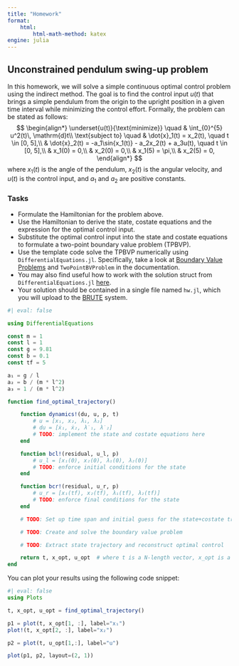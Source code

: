 ```yaml
---
title: "Homework"
format:
    html:
        html-math-method: katex
engine: julia
---
```


## Unconstrained pendulum swing-up problem
In this homework, we will solve a simple continuous optimal control problem using the indirect method. The goal is to find the control input $u(t)$ that brings a simple pendulum from the origin to the upright position in a given time interval while minimizing the control effort. Formally, the problem can be stated as follows:
$$
\begin{align*}
    \underset{u(t)}{\text{minimize}} \quad & \int_{0}^{5} u^2(t)\, \mathrm{d}t\\
    \text{subject to} \quad & \dot{x}_1(t) = x_2(t), \quad t \in [0, 5],\\
    & \dot{x}_2(t) = -a_1\sin{x_1(t)} - a_2x_2(t) + a_3u(t), \quad t \in [0, 5],\\
    & x_1(0) = 0,\\
    & x_2(0) = 0,\\
    & x_1(5) = \pi,\\
    & x_2(5) = 0,
\end{align*}
$$
where $x_1(t)$ is the angle of the pendulum, $x_2(t)$ is the angular velocity, and $u(t)$ is the control input, and $a_1$ and $a_2$ are positive constants. 

### Tasks
- Formulate the Hamiltonian for the problem above.
- Use the Hamiltonian to derive the state, costate equations and the expression for the optimal control input.
- Substitute the optimal control input into the state and costate equations to formulate a two-point boundary value problem (TPBVP).
- Use the template code solve the TPBVP numerically using `DifferentialEquations.jl`. Specifically, take a look at [Boundary Value Problems](https://docs.sciml.ai/DiffEqDocs/stable/tutorials/bvp_example/) and `TwoPointBVProblem` in the documentation.
- You may also find useful how to work with the solution struct from `DifferentialEquations.jl` [here](https://docs.sciml.ai/DiffEqDocs/stable/basics/solution/).
- Your solution should be contained in a single file named `hw.jl`, which you will upload to the [BRUTE](https://cw.felk.cvut.cz/brute) system. 


```julia
#| eval: false

using DifferentialEquations

const m = 1
const l = 1
const g = 9.81
const b = 0.1
const tf = 5

a₁ = g / l
a₂ = b / (m * l^2)
a₃ = 1 / (m * l^2)

function find_optimal_trajectory()

    function dynamics!(du, u, p, t)
        # u = [x₁, x₂, λ₁, λ₂]
        # du = [ẋ₁, ẋ₂, λ̇₁, λ̇₂]
        # TODO: implement the state and costate equations here
    end

    function bcl!(residual, u_l, p)
        # u_l = [x₁(0), x₂(0), λ₁(0), λ₂(0)]
        # TODO: enforce initial conditions for the state
    end

    function bcr!(residual, u_r, p)
        # u_r = [x₁(tf), x₂(tf), λ₁(tf), λ₂(tf)]
        # TODO: enforce final conditions for the state
    end

    # TODO: Set up time span and initial guess for the state+costate trajectory

    # TODO: Create and solve the boundary value problem

    # TODO: Extract state trajectory and reconstruct optimal control

    return t, x_opt, u_opt  # where t is a N-length vector, x_opt is a 2×N matrix and u_opt is a 1×N matrix
end

```

You can plot your results using the following code snippet:

```julia
#| eval: false
using Plots

t, x_opt, u_opt = find_optimal_trajectory()

p1 = plot(t, x_opt[1, :], label="x₁")
plot!(t, x_opt[2, :], label="x₂")

p2 = plot(t, u_opt[1,:], label="u")

plot(p1, p2, layout=(2, 1))
```